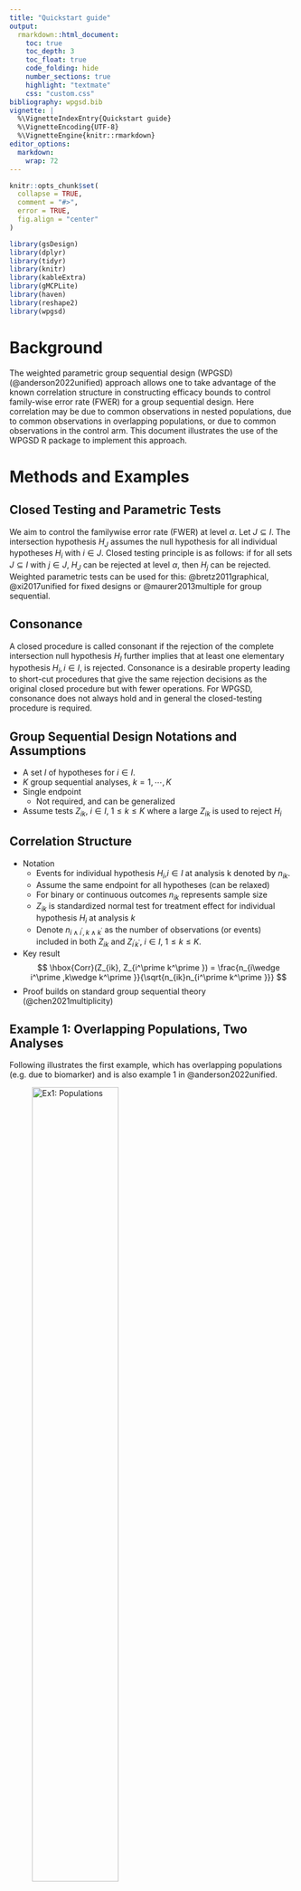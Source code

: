 ```yaml
---
title: "Quickstart guide"
output:
  rmarkdown::html_document:
    toc: true
    toc_depth: 3
    toc_float: true
    code_folding: hide
    number_sections: true
    highlight: "textmate"
    css: "custom.css"
bibliography: wpgsd.bib
vignette: |
  %\VignetteIndexEntry{Quickstart guide}
  %\VignetteEncoding{UTF-8}
  %\VignetteEngine{knitr::rmarkdown}
editor_options:
  markdown:
    wrap: 72
---
```


```r
knitr::opts_chunk$set(
  collapse = TRUE,
  comment = "#>",
  error = TRUE,
  fig.align = "center"
)
```

```r
library(gsDesign)
library(dplyr)
library(tidyr)
library(knitr)
library(kableExtra)
library(gMCPLite)
library(haven)
library(reshape2)
library(wpgsd)
```

# Background

The  weighted parametric group sequential design (WPGSD) (@anderson2022unified) approach allows one to take advantage of the known correlation structure in constructing efficacy bounds to control family-wise error rate (FWER) for a group sequential design. Here correlation may be due to common observations in nested populations, due to common observations in overlapping populations, or due to common observations in the control arm. This document illustrates the use of the WPGSD R package to implement this approach.

# Methods and Examples
  
## Closed Testing and Parametric Tests

We aim to control the familywise error rate (FWER) at level $\alpha$. Let $J \subseteq I$. The intersection hypothesis $H_J$ assumes the null hypothesis for all individual hypotheses $H_i$ with $i \in J$. Closed testing principle is as follows: if for all sets $J \subseteq I$ with $j \in J$, $H_J$ can be rejected at level $\alpha$, then $H_j$ can be rejected. Weighted parametric tests can be used for this: @bretz2011graphical, @xi2017unified for fixed designs or @maurer2013multiple for group sequential.

## Consonance
A closed procedure is called consonant if the rejection of the complete intersection null hypothesis $H_I$ further  implies  that  at  least  one  elementary  hypothesis $H_i, i \in I$,  is rejected.  Consonance is a desirable property leading to short-cut procedures that give the same rejection decisions as the original closed procedure but with fewer operations. For WPGSD, consonance does not always hold and in general the closed-testing procedure is required.

## Group Sequential Design Notations and Assumptions

- A set $I$ of hypotheses for $i \in I$.
- $K$ group sequential analyses, $k=1,⋯,K$
- Single endpoint
    * Not required, and can be generalized
- Assume tests $Z_{ik}$, $i \in I$, $1 \leq k \leq K$ where a large $Z_{ik}$ is used to reject $H_i$

## Correlation Structure

- Notation
    * Events for individual hypothesis $H_i$,$i \in I$ at analysis k denoted by $n_{ik}$.
    * Assume the same endpoint for all hypotheses (can be relaxed)
    * For binary or continuous outcomes $n_{ik}$ represents sample size
    * $Z_{ik}$ is standardized normal test for treatment effect for individual hypothesis $H_i$ at analysis $k$
    * Denote $n_{i\wedge i^\prime,k\wedge k^\prime}$ as the number of observations (or events) included in both $Z_{ik}$ and $Z_{i^\prime k^\prime}$, $i\in I$, $1\le k\le K$.
- Key result
  $$  \hbox{Corr}(Z_{ik}, Z_{i^\prime k^\prime }) =  \frac{n_{i\wedge i^\prime ,k\wedge k^\prime }}{\sqrt{n_{ik}n_{i^\prime k^\prime }}} $$
- Proof builds on standard group sequential theory (@chen2021multiplicity)

## Example 1: Overlapping Populations, Two Analyses 

Following illustrates the first example, which has overlapping populations (e.g. due to biomarker) and is also example 1 in @anderson2022unified.

![Ex1: Populations](./figures/ex1_pop.JPG){width=60%}

The multiplicity strategy is defined as follows.

```r
# transition matrix
m <- matrix(c(
  0, 0, 1,
  0, 0, 1,
  0.5, 0.5, 0
), nrow = 3, byrow = TRUE)
# weight matrix
w <- c(0.3, 0.3, 0.4)

# multiplicity graph
cbPalette <- c("#999999", "#E69F00", "#56B4E9")

nameHypotheses <- c(
  "H1: Population 1",
  "H2: Population 2",
  "H3: Overall Population"
)

hplot <- hGraph(3,
  alphaHypotheses = w,
  m = m,
  nameHypotheses = nameHypotheses,
  trhw = .2, trhh = .1,
  digits = 5, trdigits = 3, size = 5, halfWid = 1,
  halfHgt = 0.5, offset = 0.2, trprop = 0.4,
  fill = as.factor(c(2, 3, 1)),
  palette = cbPalette,
  wchar = "w"
)
hplot
```

The event count of each hypothesis at each analysis is shown below.

![Ex1: Event count](./figures/ex1_count.JPG){width=60%}


The correlation matrix among test statistics is as follows.

![Ex1: Correlation](./figures/ex1_corr.JPG){width=60%}


## Example 2: Common Control, Two Analyses 

Following illustrates the second example in which correlation comes from common control arm. This is also example 2 in @anderson2022unified.

```r
cbPalette <- c(
  "#999999", "#E69F00", "#56B4E9", "#009E73",
  "#F0E442", "#0072B2", "#D55E00", "#CC79A7"
)
nameHypotheses <- c(
  "H1: Experimental 1 vs Control",
  "H2: Experimental 2 vs Control",
  "H3: Experimental 3 vs Control"
)
m <- matrix(c(
  0, 0.5, 0.5,
  0.5, 0, 0.5,
  0.5, 0.5, 0
), nrow = 3, byrow = TRUE)
alphaHypotheses <- c(1 / 3, 1 / 3, 1 / 3)

hplot <- hGraph(3,
  alphaHypotheses = alphaHypotheses, m = m,
  nameHypotheses = nameHypotheses, trhw = .2, trhh = .1,
  digits = 3, trdigits = 4, size = 5, halfWid = 1.2, halfHgt = 0.5,
  offset = 0.2, trprop = 0.35,
  fill = as.factor(c(2, 3, 1)),
  palette = cbPalette[1:3],
  wchar = "w"
)
hplot
```

![Ex2: Event count](./figures/ex2_count.JPG){width=60%}

![Ex2: Correlation](./figures/ex2_corr.JPG){width=60%}



## Hypotheses Set 

These 2 examples each has 7 intersection hypotheses and the corresponding weighting strategies are illustrated below.

![Ex1: Weighting Strategy](./figures/ex1_weight.JPG){width=40%}

![Ex2: Weighting Strategy](./figures/ex2_weight.JPG){width=40%}


## $\alpha$ Spending: 3 approaches

The WPGSD approach uses all known correlations between tests in the study. This relaxes bounds and allows increased power or smaller sample size. Three spending approaches have been proposed:

- Fixed spending (Fleming-Harrington-O’Brien (FHO) approach). Specify $0 < \alpha_1(J) < \alpha_2(J) < \ldots < \alpha_K(J) = \alpha(J) \leq \alpha$ for all $J\subseteq I$, where $\alpha(J)$ is the total alpha for intersection hypothesis $H_J$ according to the graphical approach.

- $\alpha$-spending approach 1. We choose a spending function family $f(t,\alpha)$ and set $\alpha_k(J)=f(t_k(J),\alpha(J))$ for $1\le k\le K$ for all intersection hypotheses $J\subseteq I$.

- $\alpha$-spending approach 2. For each elementary hypothesis $i$ ($i$ = 1, 2, \ldots, $m$), specify the $\alpha$-spending function family $f_i(t,\gamma)$ where $\gamma$ is the $\alpha$ level for the hypothesis and $f_i(t_{ik},\gamma)$ determines how much $\alpha$ to spend up to analysis $k$ for hypothesis $i$ when level $\gamma$ is allocated to the hypothesis. Then $\alpha_k(J) = \sum_{i \in J} f_i(t_{ik}, w_i(J)\alpha)$.

## Bounds Computation: Parametric Test, Fixed Design (eg. Two Populations, One Analysis)

- Assume ($Z_1,Z_2$) bivariate normal with known correlation

- Find $\alpha$-inflation factor $c_J$ such that
 $$ \alpha = P[\cup_{i \in J} \{p_i \leq c_Jw_{J,i}\alpha \}] = P[\cup_{i \in J} \{Z_i \geq \Phi^{-1}(1−c_Jw_{J,i}\alpha \}]$$
 
- Basic algorithm code in @bretz2011graphical


### Bounds Computation: WPGSD - Fixed spending and $\alpha$ spending approach 1 {.smaller}

- Assume for $j < k$ that bounds $c_{ij} (J), i \in J, j < k$, have already been set and remain unchanged.
       
- At analysis $k$, compute the correlation matrix of $Z_{ij}$, $i \in J$, $j = 1, \ldots, k$.  
           
    i Initialize $\alpha_{k}^{*}(J) = \alpha_{k}(J) - \alpha_{k-1}(J)$.
           
    ii Set $b_{ik} = \Phi^{-1}(1 - w_{i}(J)\alpha_{k}^{*} (J))$, $i\in J$.
           
    iii Compute type I error rate up to analysis $k$
           $$ 1 - Pr(\cap_{i \in J} \{ Z_{ik} < b_{ik} \} \cap_{i \in J, j < k} \{ Z_{ij} < c_{ij}(J) \} ). $$
           
    iv Update $\alpha_{k}^{*}(J)$ using root-finding with steps ii - iii until the type I error rate through analysis $k$ is controlled at $\alpha_{k}(J)$  for $H_J$.  That is,
          $$ 1 - Pr(\cap_{i \in J} \{ Z_{ik} < b_{ik} \} \cap_{i \in J, j < k} \{ Z_{ij} < c_{ij}(J) \} ) = \alpha_{k}. $$
           
    v Set $c_{ik}(J) = b_{ik}$ from the previous step. The corresponding nominal $p$-value boundary is $p_{ik}(J)= 1-\Phi(c_{ik}(J)) =  w_i(J)\alpha_k^*(J)$.
    
- Note: interim bound does not depend on future analyses. Solution only requires root finding for a single $\alpha_{k}^{*}(J)$ at a time, $k=1,…,K$. Requires multivariate normal computation from mvtnorm R package Genz et al. (2020).

### Bounds Computation: WPGSD - $\alpha$ spending approach 2 {.smaller}

- Assume for $j < k$ that bounds $c_{ij} (J), i \in J, j < k$, have already been set and remain unchanged.
       
- At analysis $k$, compute the correlation matrix of $Z_{ij}$, $i \in J$, $j = 1, \ldots, k$.  
           
    i Determine what the nominal $p$-value boundary would be for each elementary hypothesis in $J$ for a weighted Bonferroni test in a group sequential design as described in @maurer2013multiple. Let these nominal $p$-value boundaries be $\alpha^\prime_{ik}(J)$.
           
    ii Choose an inflation factor $\xi_{k}(J) > 1$ and set $$b_{ik} = \Phi^{-1}(1 - \xi_k(J) \alpha^\prime_{ik}(J)).$$
           
    iii Update $\xi_k(J)$ until this type I error rate up to analysis $k$ is controlled at $\alpha_{k}(J)$  for $H_J$.  That is,
           $$ 1 - Pr(\cap_{i \in J} \{ Z_{ik} < b_{ik} \} \cap_{i \in J, j < k} \{ Z_{ij} < c_{ij}(J) \} ) = \alpha_{k}(J).$$
           
    iv After the appropriate $\xi_k(J)$ has been derived, the nominal $p$-value boundaries are $p_{ik}(J)=\xi_k(J) \alpha^\prime_{ik}(J)$, and $b_{ik}$ is computed as in step ii, we set $c_{ik}(J) = b_{ik}$.  

- Note: interim bound does not depend on future analyses. Solution only requires root finding for a single $\xi_k(J)$ at a time, k=1,…,K. Requires multivariate normal computation from mvtnorm R package Genz et al. (2020).

## Implementation of Example 1 with Overlapping Populations 

We first define the transition matrix and weights as shown above in Section 2.5. Next we set up the event count table as follows:

- Analysis: Analysis number (1 for interim, 2 for final).
- Event: Event counts.
- H1, H2: Hypotheses intersected.
    * (1, 1) represents counts for hypothesis 1
    * (1, 2) for counts for the intersection of hypotheses 1 and 2

```r
event <- tribble(
  ~H1, ~H2, ~Analysis, ~Event,
  1, 1, 1, 100,
  2, 2, 1, 110,
  3, 3, 1, 225,
  1, 2, 1, 80,
  1, 3, 1, 100,
  2, 3, 1, 110,
  1, 1, 2, 200,
  2, 2, 2, 220,
  3, 3, 2, 450,
  1, 2, 2, 160,
  1, 3, 2, 200,
  2, 3, 2, 220
)
event %>%
  kbl(caption = "Event Count", align = "l") %>%
  kable_classic_2(full_width = FALSE)
```
 

```r
# Alternatively one can manually enter paths for analysis datasets, below example uses dummy data assuming currently we are at IA1
paths <- "../inst/extdata"

### Generate event count table from ADSL and ADTTE datasets
# Selection criteria for each hypothesis
h_select <- tribble(
  ~Hypothesis, ~Crit,
  1, "PARAMCD=='OS' & TRT01P %in% c('Xanomeline High Dose', 'Placebo')",
  2, "PARAMCD=='OS' & TRT01P %in% c('Xanomeline Low Dose', 'Placebo')"
)

event2 <- generate_event_table(paths, h_select,
  adsl_name = "adsl", adtte_name = "adtte",
  key_var = "USUBJID", cnsr_var = "CNSR"
)$event

event2 %>%
  kbl(caption = "Event Count - Compute from SAS Datasets Example", align = "l") %>%
  kable_classic_2(full_width = FALSE)
```


Then we compute correlation matrix using the event count table and generate_corr(). We see that the correlations not accounted for by the Bonferroni approach are substantial and, thus, might expect a non-trivial impact on bounds for hypothesis tests.

```r
## generate correlation from events
corr <- generate_corr(event)

corr %>%
  kbl(caption = "Correlation Matrix", align = "l", digits = 2) %>%
  kable_classic_2(full_width = FALSE)
```


Bonferroni and WPGSD bounds can then be computed via generate_bounds(). In this example, we useHSD(-4) as $\alpha$-spending for all hypotheses. Of note, generate_bounds() input type specifies boundary type. 

- 0 = Bonferroni. Separate alpha spending for each hypotheses.
- 1 = Fixed alpha spending for all hypotheses. Method 3a in the manuscript.
- 2 = Overall alpha spending for all hypotheses. Method 3b in the manuscript.
- 3 = Separate alpha spending for each hypotheses. Method 3c in the manuscript.

Compute Bonferroni bounds.
```r
# Bonferroni bounds
bound_Bonf <- generate_bounds(
  type = 0, k = 2, w = w, m = m,
  corr = corr, alpha = 0.025,
  sf = list(sfHSD, sfHSD, sfHSD),
  sfparm = list(-4, -4, -4),
  t = list(c(0.5, 1), c(0.5, 1), c(0.5, 1))
)

bound_Bonf %>%
  kbl(caption = "Bonferroni bounds", align = "l", digits = 4) %>%
  kable_classic_2(full_width = FALSE)
```


Compute WPGSD Bounds using $\alpha$-spending approach 1 with HSD(-4) spending. Here spending time was defined as minimum of the 3 observed information fractions.

```r
set.seed(1234)
# WPGSD bounds, spending approach 1
bound_WPGSD <- generate_bounds(
  type = 2, k = 2, w = w, m = m,
  corr = corr, alpha = 0.025,
  sf = sfHSD,
  sfparm = -4,
  t = c(min(100 / 200, 110 / 220, 225 / 450), 1)
)

bound_WPGSD %>%
  kbl(caption = "WPGSD  bounds", align = "l", digits = 4) %>%
  kable_classic_2(full_width = FALSE)
```

Below shows the comparison between the Bonferroni and WPGSD bounds. Nominal level at final analysis by using the WPGSD method increased by up to 1.3× over those obtained via the Bonferroni approach. 
 
```r
# Combine and back-calculate xi
bounds <- left_join(bound_Bonf, bound_WPGSD,
  by = c("Hypotheses", "Analysis"),
  suffix = c(".B", ".W")
)

bounds <- bounds %>%
  rowwise() %>%
  mutate(xi = sum(H1.W, H2.W, H3.W, na.rm = TRUE) /
    sum(H1.B, H2.B, H3.B, na.rm = TRUE))

# Reorder for output
bounds$order <- rep(c(5, 2, 1, 3, 6, 4, 7), 2)
bounds <- bounds %>%
  arrange(Analysis, order) %>%
  select(-order)

# Bonferroni and WPGSD Bounds (Table 6 in the manuscript)
bounds %>%
  kbl(caption = "Bonferroni and WPGSD Bounds", align = "l", digits = 4) %>%
  kable_classic_2(full_width = FALSE)
```
 
Closed testing procedure can then be performed using closed_test().

```r
## Observed p-values.
## The tibble must contain columns Analysis, H1, H2 etc for all hypotheses
p_obs <- tribble(
  ~Analysis, ~H1, ~H2, ~H3,
  1, 0.01, 0.0004, 0.03,
  2, 0.05, 0.002, 0.015
)

## Closed testing ##
test_result <- closed_test(bound_WPGSD, p_obs)

p_obs %>%
  kbl(caption = "Observed Nominal p-Values", align = "l") %>%
  kable_classic_2(full_width = FALSE)

test_result %>%
  kbl(caption = "Closed Testing Results", align = "l") %>%
  kable_classic_2(full_width = FALSE)
```

## Implementation of Example 2 with Common Control 

Similarly, codes below reproduce the result of Example 2 of @anderson2022unified, which uses spending method 3c specified in the paper.

```r
set.seed(1234)

# ~~~~~~~~~~~~~~~~~~~~~~~~~~~~~ Ex2 BH ~~~~~~~~~~~~~~~~~~~~~~~~~~~~~~~~~#
# Transition matrix in Figure A2
m <- matrix(c(
  0, 0.5, 0.5,
  0.5, 0, 0.5,
  0.5, 0.5, 0
), nrow = 3, byrow = TRUE)
# Initial weights
w <- c(1 / 3, 1 / 3, 1 / 3)

# Event count of intersection of paired hypotheses - Table 2
event <- tribble(
  ~H1, ~H2, ~Analysis, ~Event,
  1, 1, 1, 155,
  2, 2, 1, 160,
  3, 3, 1, 165,
  1, 2, 1, 85,
  1, 3, 1, 85,
  2, 3, 1, 85,
  1, 1, 2, 305,
  2, 2, 2, 320,
  3, 3, 2, 335,
  1, 2, 2, 170,
  1, 3, 2, 170,
  2, 3, 2, 170
)

event %>%
  kbl(caption = "Event Count", align = "l") %>%
  kable_classic_2(full_width = FALSE)

# Generate correlation from events
corr <- generate_corr(event)

# correlation matrix in Table 4
corr %>%
  kbl(caption = "Correlation Matrix", align = "l", digits = 2) %>%
  kable_classic_2(full_width = FALSE)

# WPGSD bounds, spending method 3c
bound_WPGSD <- generate_bounds(
  type = 3, k = 2, w = w, m = m, corr = corr, alpha = 0.025,
  sf = list(sfLDOF, sfLDOF, sfLDOF),
  sfparm = list(0, 0, 0),
  t = list(c(155 / 305, 1), c(160 / 320, 1), c(165 / 335, 1))
)

# Bonferroni bounds
bound_Bonf <- generate_bounds(
  type = 0, k = 2, w = w, m = m, corr = corr, alpha = 0.025,
  sf = list(sfLDOF, sfLDOF, sfLDOF),
  sfparm = list(0, 0, 0),
  t = list(c(155 / 305, 1), c(160 / 320, 1), c(165 / 335, 1))
)

bounds <- left_join(bound_Bonf, bound_WPGSD,
  by = c("Hypotheses", "Analysis"),
  suffix = c(".B", ".W")
)

# Reorder for output
bounds$order <- rep(c(5, 2, 1, 3, 6, 4, 7), 2)
bounds <- bounds %>%
  arrange(Analysis, order) %>%
  select(-order)

# Table A6
bounds %>%
  kbl(caption = "Bonferroni and WPGSD Bounds", align = "l", digits = 4) %>%
  kable_classic_2(full_width = FALSE)
```


## Power Considerations

The above illustrates the use of the WPGSD approach to compute bounds at the analysis stage. At the design stage, one can take one of the following 2 options: 1) The trial can be first designed as if the testing would be done with a weighted Bonferroni with conservative sample size estimate. At the analysis stage, the correlation can be taken into consideration with the WPGSD approach for bound calculation; or 2) To adjust the sample size downward using the WPGSD approach at the design stage, one can power the study by taking the minimum $p$-value bound for a given individual hypothesis from the WPGSD table (with assumed correlation structure). For example, for $H_2$ of example 1, this is $\hbox{min}(0.0011,0.0017,0.0010,0.0030)=0.0010$ for $k=1$ and $\hbox{min}(0.0092,0.0144,0.0081,0.0238)=0.0081$ for $k=2$. Then the $H_2$ bounds of 0.0010 ($k=1$) and 0.0081 ($k=2$) can be used to power $H_2$. R function for the 2nd option is in development.

# Conclusions

The WPGSD approach provides an unification of previous work on parametric testing in group sequential design. It enabled more complex scenarios and requires attention to consonance and intersection hypotheses. Although detailed closed testing is required, this should not be a deterrent. The approach accommodates various spending approaches and provides more relaxed bounds
and improved power compared to the Bonferroni approach. 

# References
